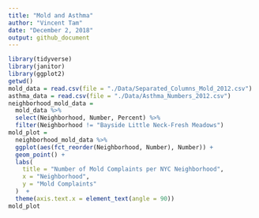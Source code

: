 ```yaml
---
title: "Mold and Asthma"
author: "Vincent Tam"
date: "December 2, 2018"
output: github_document
---
```


```r
library(tidyverse)
library(janitor)
library(ggplot2)
getwd()
mold_data = read.csv(file = "./Data/Separated_Columns_Mold_2012.csv")
asthma_data = read.csv(file = "./Data/Asthma_Numbers_2012.csv")
neighborhood_mold_data = 
  mold_data %>%
  select(Neighborhood, Number, Percent) %>%
  filter(Neighborhood != "Bayside Little Neck-Fresh Meadows") 
mold_plot = 
  neighborhood_mold_data %>% 
  ggplot(aes(fct_reorder(Neighborhood, Number), Number)) +
  geom_point() +
  labs(
    title = "Number of Mold Complaints per NYC Neighborhood",
    x = "Neighborhood",
    y = "Mold Complaints"
  )  +
  theme(axis.text.x = element_text(angle = 90)) 
mold_plot
```
